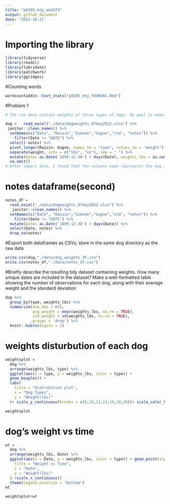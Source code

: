 ```yaml
---
title: "p8105_mtp_wm2473"
output: github_document
date: "2022-10-21"
---
```

# Importing the library
```r
library(tidyverse)
library(readxl)
library(lubridate)
library(patchwork)
library(ggridges)
```
#Counting words
```r
wordcountaddin::text_stats("p8105_mtp_YOURUNI.Rmd")
```

#Problem 1
```r
# The raw data contain weights of three types of dogs. My goal is make the data more reasonable and readable for analysis by tidy and to clean the weight data and making some plots to see the realtionship of the weights and dog types. 

dog =   read_excel("./data/dogweights_07may2022.xlsx") %>% 
 janitor::clean_names() %>%  
  setNames(c("Date", "Raisin","Simone","Gagne","std", "notes")) %>% 
    filter(Date != "DATE") %>% 
  select(-notes) %>% 
  pivot_longer(Raisin: Gagne, names_to = "type", values_to = "weight") %>%
  separate(weight, into = c("lbs", "oz"), sep = " ") %>%
  mutate(Date= as.Date('1899-12-30') + days(Date), weights_lbs = as.numeric(lbs) + as.numeric(oz)/16) %>% 
  na.omit()
# After import data, I found that the columns name represents the dog types is messy. So I rename all the columns according to their original names. And I found that the weight column containing two units. I separate them into "lbs" and "oz", then combining them into the weights_lbs as total weight. The date column is the number from excel and I convert them into date based on the windows stating date. Finally I dropped NA value from the data set and remove the note column for the next question.  
```

# notes dataframe(second)
```r
notes_df = 
  read_excel("./data/dogweights_07may2022.xlsx") %>% 
   janitor::clean_names() %>%  
  setNames(c("Date", "Raisin","Simone","Gagne","std", "notes")) %>% 
    filter(Date != "DATE") %>%
  mutate(Date= as.Date('1899-12-30') + days(Date)) %>% 
  select(Date, notes) %>% 
  drop_na(notes)
```

#Export both dataframes as CSVs; store in the same dog directory as the raw data
```r
write.csv(dog,"./data/dog_weights_df.csv")
write.csv(notes_df,"./data/notes_df.csv")
```



#Briefly describe the resulting tidy dataset containing weights. How many unique dates are included in the dataset? Make a well-formatted table showing the number of observations for each dog, along with their average weight and the standard deviation
```r
dog %>%
  group_by(type, weights_lbs) %>%
  summarize(num_obs = n(),
            avg_weight = mean(weights_lbs, na.rm = TRUE),
            std_weight = sd(weights_lbs, na.rm = TRUE),
           .groups = 'drop') %>%
  knitr::kable(digits = 2)
```

# weights disturbution of each dog
```r
weightsplot = 
  dog %>%
  arrange(weights_lbs, type) %>% 
  ggplot(aes(x = type, y = weights_lbs, color = type)) +
  geom_boxplot() +
  labs(
    title = "Distribution plot",
    x = "Dog Types",
    y = "Weight(lbs)"
  )+ scale_y_continuous(breaks = c(8,10,12,14,16,18,20))+ scale_color_hue(name = "Name")

weightsplot
```

# dog's weight vs time
```r
wt = 
  dog %>%
  arrange(weights_lbs, Date) %>% 
  ggplot(aes(x = Date, y = weights_lbs, color = type)) + geom_point(alpha = .5,scale =3)+ labs(
    title = "Weight vs Time",
    x = "Date",
    y = "Weight(lbs)"
  ) +scale_x_continuous()
  theme(legend.position = "bottom")
wt
```

```r
weightsplot+wt
```

